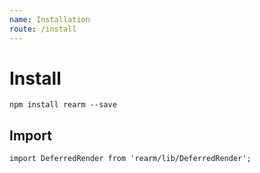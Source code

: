 ```yaml
---
name: Installation
route: /install
---
```




# Install

`npm install rearm --save`

## Import

`import DeferredRender from 'rearm/lib/DeferredRender';`
